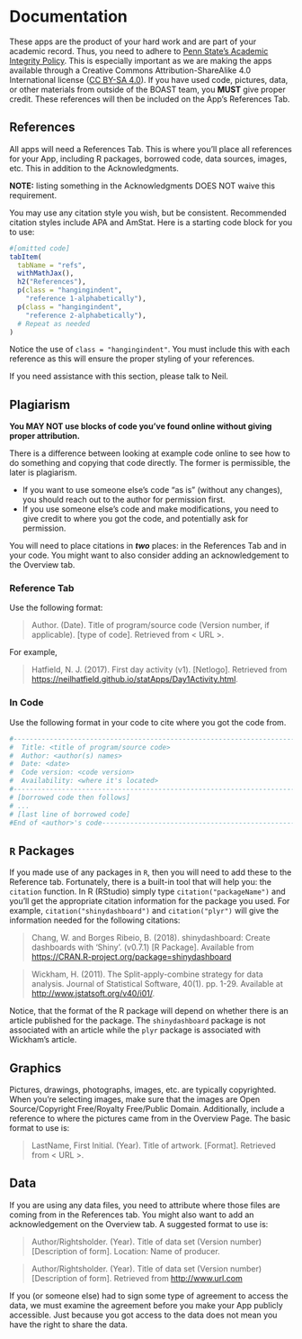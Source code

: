 # Documentation {#documentation}

These apps are the product of your hard work and are part of your academic record. Thus, you need to adhere to [Penn State's Academic Integrity Policy](https://undergrad.psu.edu/aappm/G-9-academic-integrity.html). This is especially important as we are making the apps available through a Creative Commons Attribution-ShareAlike 4.0 International license ([CC BY-SA 4.0](https://creativecommons.org/licenses/by-sa/4.0/)). If you have used code, pictures, data, or other materials from outside of the BOAST team, you __MUST__ give proper credit. These references will then be included on the App's References Tab.

## References
All apps will need a References Tab. This is where you'll place all references for your App, including R packages, borrowed code, data sources, images, etc. This in addition to the Acknowledgments.

__NOTE:__ listing something in the Acknowledgments DOES NOT waive this requirement.

You may use any citation style you wish, but be consistent. Recommended citation styles include APA and AmStat. Here is a starting code block for you to use:

```r
#[omitted code]
tabItem(
  tabName = "refs",
  withMathJax(),
  h2("References"),
  p(class = "hangingindent",
    "reference 1-alphabetically"),
  p(class = "hangingindent",
    "reference 2-alphabetically"),
  # Repeat as needed
)
```

Notice the use of `class = "hangingindent"`. You must include this with each reference as this will ensure the proper styling of your references.

If you need assistance with this section, please talk to Neil.

## Plagiarism

__You MAY NOT use blocks of code you've found online without giving proper attribution.__

There is a difference between looking at example code online to see how to do something and copying that code directly. The former is permissible, the later is plagiarism.

+ If you want to use someone else's code “as is” (without any changes), you should reach out to the author for permission first.
+ If you use someone else's code and make modifications, you need to give credit to where you got the code, and potentially ask for permission.

You will need to place citations in *__two__* places: in the References Tab and in your code. You might want to also consider adding an acknowledgement to the Overview tab.

### Reference Tab

Use the following format:

> Author. (Date). Title of program/source code (Version number, if applicable). [type of code]. Retrieved from \< URL \>.

For example,

> Hatfield, N. J. (2017). First day activity (v1). [Netlogo]. Retrieved from <https://neilhatfield.github.io/statApps/Day1Activity.html>.

### In Code

Use the following format in your code to cite where you got the code from.

```r
#-------------------------------------------------------------------------------
#  Title: <title of program/source code>
#  Author: <author(s) names>
#  Date: <date>
#  Code version: <code version>
#  Availability: <where it's located>
#-------------------------------------------------------------------------------
# [borrowed code then follows]
# ...
# [last line of borrowed code]      
#End of <author>'s code----------------------------------------------------------
```

## `R` Packages
If you made use of any packages in `R`, then you will need to add these to the Reference tab. Fortunately, there is a built-in tool that will help you: the `citation` function. In R (RStudio) simply type `citation("packageName")` and you'll get the appropriate citation information for the package you used. For example, `citation("shinydashboard")` and `citation("plyr")` will give the information needed for the following citations:

> Chang, W. and Borges Ribeio, B. (2018). shinydashboard: Create dashboards with ‘Shiny'. (v0.7.1) [R Package]. Available from <https://CRAN.R-project.org/package=shinydashboard>

> Wickham, H. (2011). The Split-apply-combine strategy for data analysis. Journal of Statistical Software, 40(1). pp. 1-29. Available at <http://www.jstatsoft.org/v40/i01/>.

Notice, that the format of the R package will depend on whether there is an article published for the package. The `shinydashboard` package is not associated with an article while the `plyr` package is associated with Wickham's article.


## Graphics
Pictures, drawings, photographs, images, etc. are typically copyrighted. When you're selecting images, make sure that the images are Open Source/Copyright Free/Royalty Free/Public Domain. Additionally, include a reference to where the pictures came from in the Overview Page. The basic format to use is:

> LastName, First Initial. (Year). Title of artwork. [Format]. Retrieved from \< URL \>.

## Data
If you are using any data files, you need to attribute where those files are coming from in the References tab. You might also want to add an acknowledgement on the Overview tab. A suggested format to use is:

>Author/Rightsholder. (Year). Title of data set (Version number) [Description of form]. Location: Name of producer.  

> Author/Rightsholder. (Year). Title of data set (Version number) [Description of form]. Retrieved from <http://www.url.com>

If you (or someone else) had to sign some type of agreement to access the data, we must examine the agreement before you make your App publicly accessible. Just because you got access to the data does not mean you have the right to share the data.


